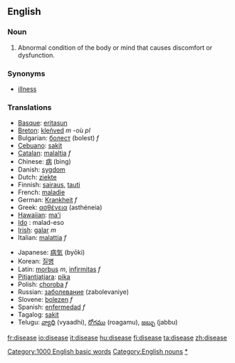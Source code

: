 ==English==
===Noun===
#Abnormal condition of the body or mind that causes discomfort or dysfunction. 

===Synonyms===
*[[illness]]

===Translations===
{{top}}
*[[Basque]]: [[eritasun]]
*[[Breton]]: [[kleñved]] ''m'' -où ''pl''
*Bulgarian: [[болест]] (bolest) ''f''
*[[Cebuano]]: [[sakit]]
*[[Catalan]]: [[malaltia]] ''f''
*Chinese: [[病]] (bìng)
*Danish: [[sygdom]]
*Dutch: [[ziekte]]
*Finnish: [[sairaus]], [[tauti]]
*French: [[maladie]]
*German: [[Krankheit]] ''f''
*Greek: [[ασθένεια]] (asthéneia)
*[[Hawaiian]]: [[maʻi]]
* [[Ido]] : malad-eso
*[[Irish]]: [[galar]] ''m''
*Italian: [[malattia]] ''f''
{{mid}}
*Japanese: [[病気]] (byōki)
*Korean: [[질병]]
*Latin: [[morbus]] ''m'', [[infirmitas]] ''f''
*[[Pitjantjatjara]]: [[pika]]
*Polish: [[choroba ]] ''f''
*Russian: [[заболевание]] (zabolevaniye)
*Slovene: [[bolezen]] ''f''
*Spanish: [[enfermedad]] ''f''
*Tagalog: [[sakit]]
*Telugu: [[వ్యాధి]] (vyaadhi), [[రోగము]] (roagamu), [[జబ్బు]] (jabbu)
{{bottom}}

[[Category:1000 English basic words]]
[[Category:English nouns]]
[[Category:Diseases|*]]
[[fr:disease]]
[[io:disease]]
[[it:disease]]
[[hu:disease]]
[[fi:disease]]
[[ta:disease]]
[[zh:disease]]